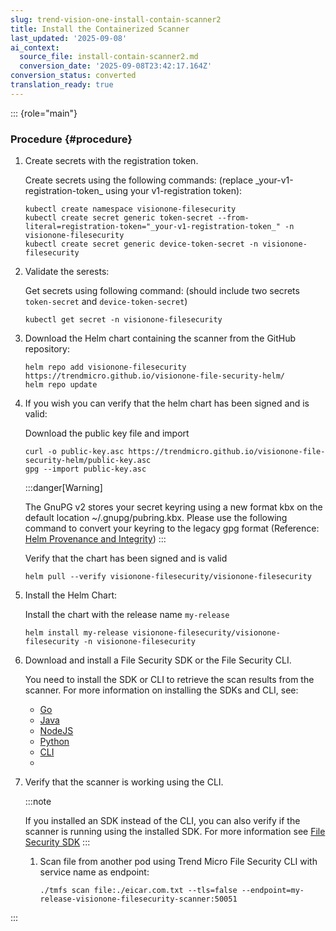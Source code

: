 ```yaml
---
slug: trend-vision-one-install-contain-scanner2
title: Install the Containerized Scanner
last_updated: '2025-09-08'
ai_context:
  source_file: install-contain-scanner2.md
  conversion_date: '2025-09-08T23:42:17.164Z'
conversion_status: converted
translation_ready: true
---
```


::: {role="main"}
### Procedure {#procedure}

1.  Create secrets with the registration token.

    Create secrets using the following commands: (replace \_your-v1-registration-token\_ using your v1-registration token):

    ``` codeblock
    kubectl create namespace visionone-filesecurity
    kubectl create secret generic token-secret --from-literal=registration-token="_your-v1-registration-token_" -n visionone-filesecurity
    kubectl create secret generic device-token-secret -n visionone-filesecurity
    ```

2.  Validate the serests:

    Get secrets using following command: (should include two secrets `token-secret` and `device-token-secret`)

    ``` codeblock
    kubectl get secret -n visionone-filesecurity
    ```

3.  Download the Helm chart containing the scanner from the GitHub repository:

    ``` codeblock
    helm repo add visionone-filesecurity https://trendmicro.github.io/visionone-file-security-helm/
    helm repo update
    ```

4.  If you wish you can verify that the helm chart has been signed and is valid:

    Download the public key file and import

    ``` codeblock
    curl -o public-key.asc https://trendmicro.github.io/visionone-file-security-helm/public-key.asc
    gpg --import public-key.asc
    ```

    :::danger[Warning]

    The GnuPG v2 stores your secret keyring using a new format kbx on the default location ~/.gnupg/pubring.kbx. Please use the following command to convert your keyring to the legacy gpg format (Reference: [Helm Provenance and Integrity](https://helm.sh/docs/topics/provenance/))
    :::

    Verify that the chart has been signed and is valid

    ``` codeblock
    helm pull --verify visionone-filesecurity/visionone-filesecurity
    ```

5.  Install the Helm Chart:

    Install the chart with the release name `my-release`

    ``` codeblock
    helm install my-release visionone-filesecurity/visionone-filesecurity -n visionone-filesecurity
    ```

6.  Download and install a File Security SDK or the File Security CLI.

    You need to install the SDK or CLI to retrieve the scan results from the scanner. For more information on installing the SDKs and CLI, see:

    - [Go](https://docs.trendmicro.com/en-us/documentation/article/trend-vision-one-deploying-go-sdk)
    - [Java](https://docs.trendmicro.com/en-us/documentation/article/trend-vision-one-deploying-java-sdk)
    - [NodeJS](https://docs.trendmicro.com/en-us/documentation/article/trend-vision-one-deploying-node-js-sdk)
    - [Python](https://docs.trendmicro.com/en-us/documentation/article/trend-vision-one-deploying-python-sdk)
    - [CLI](https://docs.trendmicro.com/en-us/documentation/article/trend-vision-one-deploying-cli)
    - 

7.  Verify that the scanner is working using the CLI.

    :::note

    If you installed an SDK instead of the CLI, you can also verify if the scanner is running using the installed SDK. For more information see [File Security SDK](https://docs.trendmicro.com/en-us/documentation/article/trend-vision-one-sdk-or-cli-scanning)
    :::

    1.  Scan file from another pod using Trend Micro File Security CLI with service name as endpoint:

        ``` codeblock
        ./tmfs scan file:./eicar.com.txt --tls=false --endpoint=my-release-visionone-filesecurity-scanner:50051
        ```
:::
